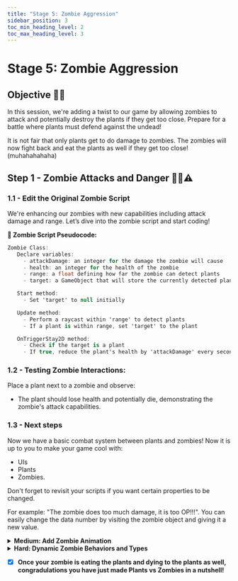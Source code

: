 ---
title: "Stage 5: Zombie Aggression"
sidebar_position: 3
toc_min_heading_level: 2
toc_max_heading_level: 3
---

# Stage 5: Zombie Aggression

## Objective 🧐🗿

In this session, we're adding a twist to our game by allowing zombies to attack and potentially destroy the plants if they get too close. Prepare for a battle where plants must defend against the undead!

It is not fair that only plants get to do damage to zombies. The zombies will now fight back and eat the plants as well if they get too close! (muhahahahaha)

## Step 1 - Zombie Attacks and Danger 🧟‍♂️⚠️

### 1.1 - Edit the Original Zombie Script

We're enhancing our zombies with new capabilities including attack damage and range. Let’s dive into the zombie script and start coding!

**📝 Zombie Script Pseudocode:**

```csharp
Zombie Class:
   Declare variables:
     - attackDamage: an integer for the damage the zombie will cause
     - health: an integer for the health of the zombie
     - range: a float defining how far the zombie can detect plants
     - target: a GameObject that will store the currently detected plant

   Start method:
     - Set 'target' to null initially

   Update method:
     - Perform a raycast within 'range' to detect plants
     - If a plant is within range, set 'target' to the plant

   OnTriggerStay2D method:
     - Check if the target is a plant
     - If true, reduce the plant's health by 'attackDamage' every second

```
### 1.2 - Testing Zombie Interactions:

Place a plant next to a zombie and observe:

  - The plant should lose health and potentially die, demonstrating the zombie's attack capabilities.


### 1.3 - Next steps

Now we have a basic combat system between plants and zombies! Now it is up to you to make your game cool with:
- UIs
- Plants
- Zombies.

Don't forget to revisit your scripts if you want certain properties to be changed.

For example: "The zombie does too much damage, it is too OP!!!". You can easily change the data number by visiting the zombie object and giving it a new value. 

<details>
    <summary><strong>Medium: Add Zombie Animation</strong></summary>

**Goal: Implement interactive behaviors for the sun and sunflower.**

    **2.1 Gather your assets**

    Search online for zombie animation sprites. Choose a sprite sheet with various frames that depict different stages of movement or attack.

    **2.2 Editing the sheet**

    Open the sprite editor in Unity and slice the sprite sheet to separate each frame. Ensure each frame is isolated for individual animations.

    **2.3 Animate**

    Utilize Unity's animation editor to compile the frames into a coherent animation. Drag the frames into the animation timeline and adjust the sequence and timing until the zombie's movements look natural and engaging.
</details>

<details>
    <summary><strong>Hard: Dynamic Zombie Behaviors and Types</strong></summary>

**Goal: Enhance zombie mechanics for advanced gameplay.**
- **Zombie Health Randomizer**: Make the zombie health random between different zombies to confuse the plants! 

- **Zombie Limitations**: Set the maximum number of zombies that are in the game. 

- **Multiple types of zombies**: Add conehead, buckethead, or whichever zombie type you like into your game! 
</details>

- [x] **Once your zombie is eating the plants and dying to the plants as well, congradulations you have just made Plants vs Zombies in a nutshell!**